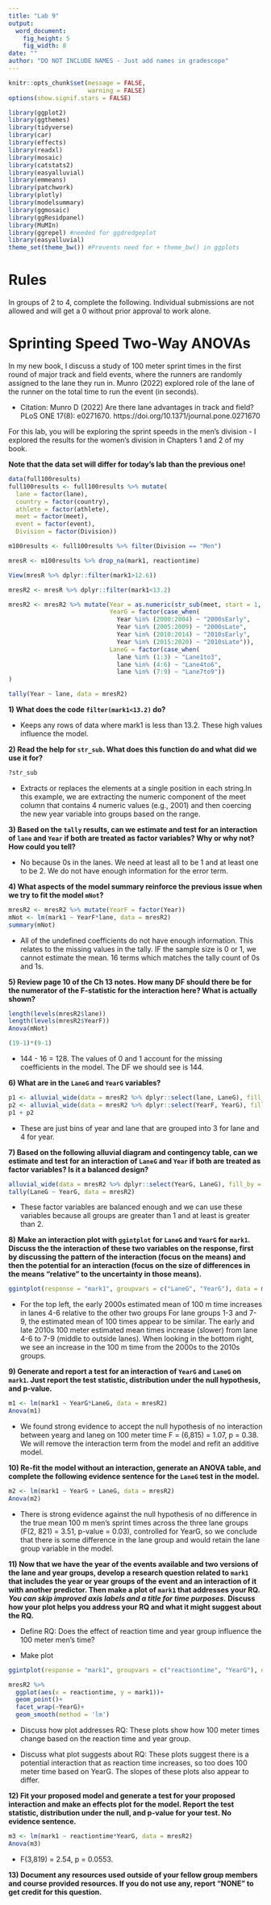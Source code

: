 ```yaml
---
title: "Lab 9"
output:
  word_document:
    fig_height: 5
    fig_width: 8
date: ""
author: "DO NOT INCLUDE NAMES - Just add names in gradescope"
---
```


```r
knitr::opts_chunk$set(message = FALSE,
                      warning = FALSE)
options(show.signif.stars = FALSE)

library(ggplot2)
library(ggthemes)
library(tidyverse)
library(car)
library(effects)
library(readxl)
library(mosaic)
library(catstats2)
library(easyalluvial)
library(emmeans)
library(patchwork)
library(plotly)
library(modelsummary)
library(ggmosaic)
library(ggResidpanel)
library(MuMIn)
library(ggrepel) #needed for ggdredgeplot
library(easyalluvial)
theme_set(theme_bw()) #Prevents need for + theme_bw() in ggplots
```


# Rules

In groups of 2 to 4, complete the following. Individual submissions are not allowed and will get a 0 without prior approval to work alone.

# Sprinting Speed Two-Way ANOVAs

In my new book, I discuss a study of 100 meter sprint times in the first round of major track and field events, where the runners are randomly assigned to the lane they run in. Munro (2022) explored role of the lane of the runner on the total time to run the event (in seconds).

* Citation: Munro D (2022) Are there lane advantages in track and field? PLoS ONE 17(8): e0271670. https://doi.org/10.1371/journal.pone.0271670

For this lab, you will be exploring the sprint speeds in the men's division - I explored the results for the women's division in Chapters 1 and 2 of my book.

**Note that the data set will differ for today's lab than the previous one!**

```r
data(full100results)
full100results <- full100results %>% mutate(
  lane = factor(lane),
  country = factor(country),
  athlete = factor(athlete),
  meet = factor(meet),
  event = factor(event),
  Division = factor(Division))

m100results <- full100results %>% filter(Division == "Men")

mresR <- m100results %>% drop_na(mark1, reactiontime)

View(mresR %>% dplyr::filter(mark1>12.6))

mresR2 <- mresR %>% dplyr::filter(mark1<13.2)

mresR2 <- mresR2 %>% mutate(Year = as.numeric(str_sub(meet, start = 1, end = 4)),
                            YearG = factor(case_when(
                              Year %in% (2000:2004) ~ "2000sEarly",
                              Year %in% (2005:2009) ~ "2000sLate",
                              Year %in% (2010:2014) ~ "2010sEarly",
                              Year %in% (2015:2020) ~ "2010sLate")),
                            LaneG = factor(case_when(
                              lane %in% (1:3) ~ "Lane1to3",
                              lane %in% (4:6) ~ "Lane4to6",
                              lane %in% (7:9) ~ "Lane7to9"))
)

tally(Year ~ lane, data = mresR2)
```


**1) What does the code `filter(mark1<13.2)` do?**

* Keeps any rows of data where mark1 is less than 13.2. These high values influence the model. 


**2) Read the help for `str_sub`. What does this function do and what did we use it for?**
```r

?str_sub

```

* Extracts or replaces the elements at a single position in each string.In this example, we are extracting the numeric component of the meet column that contains 4 numeric values (e.g., 2001) and then coercing the new year variable into groups based on the range. 

**3) Based on the `tally` results, can we estimate and test for an interaction of `lane` and `Year` if both are treated as factor variables? Why or why not? How could you tell?**

* No because 0s in the lanes. We need at least all to be 1 and at least one to be 2. We do not have enough information for the error term.

**4) What aspects of the model summary reinforce the previous issue when we try to fit the model `mNot`?**


```r
mresR2 <- mresR2 %>% mutate(YearF = factor(Year))
mNot <- lm(mark1 ~ YearF*lane, data = mresR2)
summary(mNot)
```
* All of the undefined coefficients do not have enough information. This relates to the missing values in the tally. IF the sample size is 0 or 1, we cannot estimate the mean. 16 terms which matches the tally count of 0s and 1s.

**5) Review page 10 of the Ch 13 notes. How many DF should there be for the numerator of the F-statistic for the interaction here? What is actually shown?**

```r
length(levels(mresR2$lane))
length(levels(mresR2$YearF))
Anova(mNot)

(19-1)*(9-1)
```
* 144 - 16 = 128. The values of 0 and 1 account for the missing coefficients in the model. The DF we should see is 144.

**6) What are in the `LaneG` and `YearG` variables?**

```r
p1 <- alluvial_wide(data = mresR2 %>% dplyr::select(lane, LaneG), fill_by = "first_variable")
p2 <- alluvial_wide(data = mresR2 %>% dplyr::select(YearF, YearG), fill_by = "first_variable")
p1 + p2
```
* These are just bins of year and lane that are grouped into 3 for lane and 4 for year.

**7) Based on the following alluvial diagram and contingency table, can we estimate and test for an interaction of `LaneG` and `Year` if both are treated as factor variables? Is it a balanced design?**

```r
alluvial_wide(data = mresR2 %>% dplyr::select(YearG, LaneG), fill_by = "first_variable")
tally(LaneG ~ YearG, data = mresR2)
```

* These factor variables are balanced enough and we can use these variables because all groups are greater than 1 and at least is greater than 2.

**8) Make an interaction plot with `ggintplot` for `LaneG` and `YearG` for `mark1`. Discuss the the interaction of these two variables on the response, first by discussing the pattern of the interaction (focus on the means) and then the potential for an interaction (focus on the size of differences in the means "relative" to the uncertainty in those means).**


```r
ggintplot(response = "mark1", groupvars = c("LaneG", "YearG"), data = mresR2)

```

* For the top left, the early 2000s estimated mean of 100 m time increases in lanes 4-6 relative to the other two groups For lane groups 1-3 and 7-9, the estimated mean of 100 times appear to be similar. The early and late 2010s 100 meter estimated mean times increase (slower) from lane 4-6 to 7-9 (middle to outside lanes). When looking in the bottom right, we see an increase in the 100 m time from the 2000s to the 2010s groups.

**9) Generate and report a test for an interaction of `YearG` and `LaneG` on `mark1`. Just report the test statistic, distribution under the null hypothesis, and p-value.**

```r
m1 <- lm(mark1 ~ YearG*LaneG, data = mresR2)
Anova(m1)
```
* We found strong evidence to accept the null hypothesis of no interaction between yearg and laneg on 100 meter time F = (6,815) = 1.07, p = 0.38. We will remove the interaction term from the model and refit an additive model.


**10) Re-fit the model without an interaction, generate an ANOVA table, and complete the following evidence sentence for the `LaneG` test in the model.**

```r
m2 <- lm(mark1 ~ YearG + LaneG, data = mresR2)
Anova(m2)
```

* There is strong evidence against the null hypothesis of no difference in the true mean 100 m men's sprint times across the three lane groups (F(2, 821) = 3.51, p-value = 0.03), controlled for YearG, so we conclude that there is some difference in the lane group and would retain the lane group variable in the model.


**11) Now that we have the year of the events available and two versions of the lane and year groups, develop a research question related to `mark1` that includes the year or year groups of the event and an interaction of it with another predictor. Then make a plot of `mark1` that addresses your RQ. _You can skip improved axis labels and a title for time purposes._ Discuss how your plot helps you address your RQ and what it might suggest about the RQ.**

* Define RQ: Does the effect of reaction time and year group influence the 100 meter men's time?

* Make plot

```r
ggintplot(response = "mark1", groupvars = c("reactiontime", "YearG"), data = mresR2)

mresR2 %>% 
  ggplot(aes(x = reactiontime, y = mark1))+
  geom_point()+
  facet_wrap(~YearG)+
  geom_smooth(method = 'lm')
```

* Discuss how plot addresses RQ: These plots show how 100 meter times change based on the reaction time and year group. 

* Discuss what plot suggests about RQ: These plots suggest there is a potential interaction that as reaction time increases, so too does 100 meter time based on YearG. The slopes of these plots also appear to differ. 

**12) Fit your proposed model and generate a test for your proposed interaction and make an effects plot for the model. Report the test statistic, distribution under the null, and p-value for your test. No evidence sentence.**
```r
m3 <- lm(mark1 ~ reactiontime*YearG, data = mresR2)
Anova(m3)

```
* F(3,819) = 2.54, p = 0.0553. 


**13) Document any resources used outside of your fellow group members and course provided resources. If you do not use any, report "NONE" to get credit for this question.**